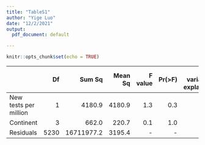 ```yaml
---
title: "TableS1"
author: "Yige Luo"
date: "12/2/2021"
output:
  pdf_document: default

---
```


```r
knitr::opts_chunk$set(echo = TRUE)
```

|                      |   Df|     Sum Sq| Mean Sq| F value| Pr(>F)| % variance explained|
|:---------------------|----:|----------:|-------:|-------:|------:|--------------------:|
|New tests per million |    1|     4180.9|  4180.9|     1.3|    0.3|                    0|
|Continent             |    3|      662.0|   220.7|     0.1|    1.0|                    0|
|Residuals             | 5230| 16711977.2|  3195.4|       -|      -|                  100|


